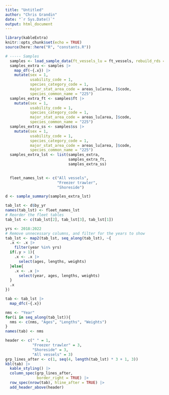 ```yaml
---
title: "Untitled"
author: "Chris Grandin"
date: "`r Sys.Date()`"
output: html_document
---
```


```r
library(kableExtra)
knitr::opts_chunk$set(echo = TRUE)
source(here::here("R", "constants.R"))

```

```r
# ----- Samples
  samples <- load_sample_data(ft_vessels_lu = ft_vessels, rebuild_rds = FALSE)
  samples_extra <- samples |>
    map_df(~{.x}) |>
    mutate(sex = 1,
           usability_code = 1,
           species_category_code = 1,
           major_stat_area_code = areas_lu[area, ]$code,
           species_common_name = "225")
  samples_extra_ft <- samples$ft |>
    mutate(sex = 1,
           usability_code = 1,
           species_category_code = 1,
           major_stat_area_code = areas_lu[area, ]$code,
           species_common_name = "225")
  samples_extra_ss <- samples$ss |>
    mutate(sex = 1,
           usability_code = 1,
           species_category_code = 1,
           major_stat_area_code = areas_lu[area, ]$code,
           species_common_name = "225")
  samples_extra_lst <- list(samples_extra,
                            samples_extra_ft,
                            samples_extra_ss)

  
  fleet_names_lst <- c("All vessels",
                       "Freezer trawler",
                       "Shoreside")

d <- sample_summary(samples_extra_lst)

tab_lst <- d$by_yr
names(tab_lst) <- fleet_names_lst
# Reorder the fleet tables
tab_lst <- c(tab_lst[2], tab_lst[3], tab_lst[1])

yrs <- 2018:2022
# Remove unnecessary columns, and filter for the years to show
tab_lst <- map2(tab_lst, seq_along(tab_lst), ~{
  .x <- .x |> 
    filter(year %in% yrs)
  if(.y > 1){
    .x <- .x |>
      select(ages, lengths, weights)
  }else{
    .x <- .x |>
      select(year, ages, lengths, weights)
  }
  .x
})

tab <- tab_lst |> 
  map_dfc(~{.x})

nms <- "Year"
for(i in seq_along(tab_lst)){
  nms <- c(nms, "Ages", "Lengths", "Weights")
}
names(tab) <- nms

header <- c(" " = 1, 
            "Freezer trawler" = 3,
            "Shoreside" = 3,
            "All vessels" = 3)
grp_lines_after <- c(1, seq(4, length(tab_lst) * 3 + 1, 3))
kbl(tab) |>
  kable_styling() |> 
  column_spec(grp_lines_after,
              border_right = TRUE) |> 
  row_spec(nrow(tab), hline_after = TRUE) |> 
  add_header_above(header)
```
